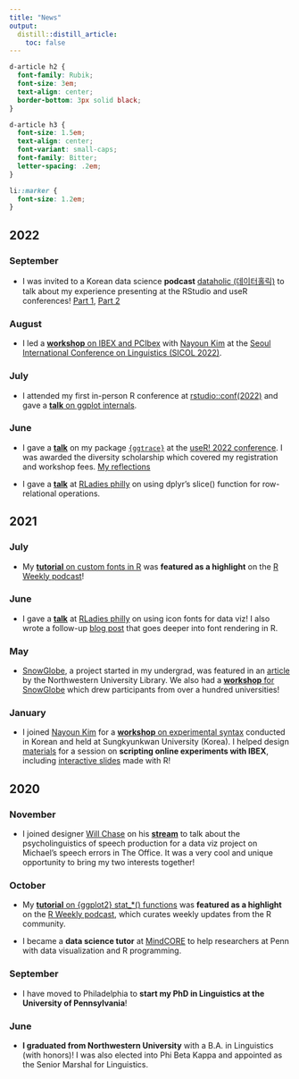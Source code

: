 ```yaml
---
title: "News"
output:
  distill::distill_article:
    toc: false
---
```


```css
d-article h2 {
  font-family: Rubik;
  font-size: 3em;
  text-align: center;
  border-bottom: 3px solid black;
}

d-article h3 {
  font-size: 1.5em;
  text-align: center;
  font-variant: small-caps;
  font-family: Bitter;
  letter-spacing: .2em;
}

li::marker {
  font-size: 1.2em;
}
```


## 2022

### September

- I was invited to a Korean data science **podcast** [dataholic (데이터홀릭)](https://www.youtube.com/c/dataholic4) to talk about my experience presenting at the RStudio and useR conferences! [Part 1](https://www.youtube.com/watch?v=Avagxy2PNhg), [Part 2](https://www.youtube.com/watch?v=S4APUKuDUtM)

### August

- I led a [**workshop** on IBEX and PCIbex](https://github.com/yjunechoe/IBEX-Workshop-Materials/blob/master/2022-ibex-pcibex-workshop-slides.pdf) with [Nayoun Kim](https://nayounkimlinguist.com/) at the [Seoul International Conference on Linguistics (SICOL 2022)](https://sicol2022.creatorlink.net/). 

### July

- I attended my first in-person R conference at [rstudio::conf(2022)](https://rstudioconf2022.sched.com/?iframe=no) and gave a [**talk** on ggplot internals](https://www.youtube.com/watch?v=dUBnitXf5mk&list=PL9HYL-VRX0oTOwqzVtL_q5T8MNrzn0mdH&index=38).

### June

- I gave a [**talk**](https://www.youtube.com/watch?v=2JX8zu4QxMg&t=2959s) on my package [`{ggtrace}`](https://yjunechoe.github.io/ggtrace/) at the [useR! 2022 conference](https://user2022.r-project.org/). I was awarded the diversity scholarship which covered my registration and workshop fees. [My reflections](https://yjunechoe.github.io/posts/2022-07-30-user2022/)

- I gave a [**talk**](https://www.youtube.com/watch?v=c5ydz-Ha61I&t=1190s) at [RLadies philly](https://www.rladiesphilly.org/) on using dplyr's slice() function for row-relational operations.

## 2021

### July

- My [**tutorial** on custom fonts in R](https://yjunechoe.github.io/posts/2021-06-24-setting-up-and-debugging-custom-fonts/) was **featured as a highlight** on the [R Weekly podcast](https://share.fireside.fm/episode/87RSVeFz+alD0Og1X?t=247)!

### June

- I gave a [**talk**](https://www.youtube.com/embed/guzjt7xh2Cw?start=3787) at [RLadies philly](https://www.rladiesphilly.org/) on using icon fonts for data viz! I also wrote a follow-up [blog post](https://yjunechoe.github.io/posts/2021-06-24-setting-up-and-debugging-custom-fonts/) that goes deeper into font rendering in R.

### May

- [SnowGlobe](https://snowglobe.soc.northwestern.edu/), a project started in my undergrad, was featured in an [article](https://sites.northwestern.edu/northwesternlibrary/2021/05/11/student-developed-app-expedites-time-consuming-research-task/) by the Northwestern University Library. We also had a [**workshop** for SnowGlobe](https://www.eventbrite.com/e/an-introduction-to-snowglobe-a-tool-for-systematic-reviews-tickets-149045397797#) which drew participants from over a hundred universities!

### January

- I joined [Nayoun Kim](https://nayounkimlinguist.com/) for a [**workshop** on experimental syntax](https://github.com/yjunechoe/IBEX-Workshop-Materials/blob/master/2021-ibex-workshop-slides.pdf) conducted in Korean and held at Sungkyunkwan University (Korea). I helped design [materials](https://github.com/yjunechoe/IBEX-Workshop-Materials) for a session on **scripting online experiments with IBEX**, including [interactive slides](https://ibex-workshop-slides.netlify.app/) made with R!


## 2020

### November

- I joined designer [Will Chase](https://www.williamrchase.com/) on his [**stream**](https://www.youtube.com/watch?v=Z0NVmQXYjac) to talk about the psycholinguistics of speech production for a data viz project on Michael's speech errors in The Office. It was a very cool and unique opportunity to bring my two interests together!

### October

- My [**tutorial** on {ggplot2} stat_*() functions](https://yjunechoe.github.io/posts/2020-09-26-demystifying-stat-layers-ggplot2/) was **featured as a highlight** on the [R Weekly podcast](https://rweekly.fireside.fm/8?t=251), which curates weekly updates from the R community.

- I became a **data science tutor** at [MindCORE](https://mindcore.sas.upenn.edu/) to help researchers at Penn with data visualization and R programming.

### September

- I have moved to Philadelphia to **start my PhD in Linguistics at the University of Pennsylvania**!

### June

- **I graduated from Northwestern University** with a B.A. in Linguistics (with honors)! I was also elected into Phi Beta Kappa and appointed as the Senior Marshal for Linguistics.